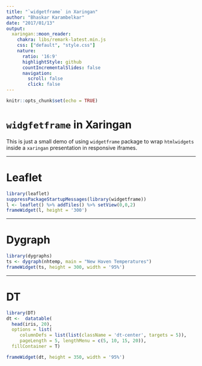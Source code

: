 ```yaml
---
title: "`widgetframe` in Xaringan"
author: "Bhaskar Karambelkar"
date: "2017/01/13"
output:
  xaringan::moon_reader:
    chakra: libs/remark-latest.min.js
    css: ["default", "style.css"]
    nature:
      ratio: '16:9'
      highlightStyle: github
      countIncrementalSlides: false
      navigation:
        scroll: false
        click: false
---
```



```r
knitr::opts_chunk$set(echo = TRUE)
```

# `widgfetframe` in Xaringan

This is just a small demo of using `widgetframe` package to wrap `htmlwidgets` inside a `xaringan` presentation in responsive iframes.

---

# Leaflet

```r
library(leaflet)
suppressPackageStartupMessages(library(widgetframe))
l <- leaflet() %>% addTiles() %>% setView(0,0,2)
frameWidget(l, height = '300')
```

---

# Dygraph

```r
library(dygraphs)
ts <- dygraph(nhtemp, main = "New Haven Temperatures")
frameWidget(ts, height = 300, width = '95%')
```

---

# DT

```r
library(DT)
dt <-  datatable(
  head(iris, 20), 
  options = list(
     columnDefs = list(list(className = 'dt-center', targets = 5)),
     pageLength = 5, lengthMenu = c(5, 10, 15, 20)),
  fillContainer = T)

frameWidget(dt, height = 350, width = '95%')
```


